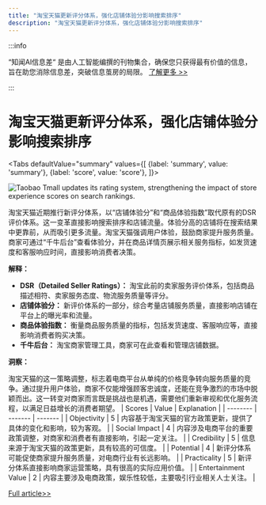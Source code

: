 ```yaml
---
title: "淘宝天猫更新评分体系，强化店铺体验分影响搜索排序"
description: "淘宝天猫更新评分体系，强化店铺体验分影响搜索排序"
---
```



:::info

“知闻AI信息差“ 是由人工智能编撰的刊物集合，确保您只获得最有价值的信息，旨在助您消除信息差，突破信息茧房的局限。  [了解更多 >>](/)

:::

# 淘宝天猫更新评分体系，强化店铺体验分影响搜索排序


<Tabs
	defaultValue="summary"
	values={[
	{label: 'summary', value: 'summary'},
	{label: 'score', value: 'score'},
]}>
<TabItem value="summary">

<img
  src="https://image.informedainews.com/2024/06/08/Ar-dkA-1717825137-1.jpg"
  alt="Taobao Tmall updates its rating system, strengthening the impact of store experience scores on search rankings."
/>



淘宝天猫近期推行新评分体系，以“店铺体验分”和“商品体验指数”取代原有的DSR评价体系。这一变革直接影响搜索排序和店铺流量。体验分高的店铺将在搜索结果中更靠前，从而吸引更多流量。淘宝天猫强调用户体验，鼓励商家提升服务质量。商家可通过“千牛后台”查看体验分，并在商品详情页展示相关服务指标，如发货速度和客服响应时间，直接影响消费者决策。

**解释：**

- **DSR（Detailed Seller Ratings）：** 淘宝此前的卖家服务评价体系，包括商品描述相符、卖家服务态度、物流服务质量等评分。
- **店铺体验分：** 新评价体系的一部分，综合考量店铺服务质量，直接影响店铺在平台上的曝光率和流量。
- **商品体验指数：** 衡量商品服务质量的指标，包括发货速度、客服响应等，直接影响消费者购买决策。
- **千牛后台：** 淘宝商家管理工具，商家可在此查看和管理店铺数据。

**洞察：**

淘宝天猫的这一策略调整，标志着电商平台从单纯的价格竞争转向服务质量的竞争。通过提升用户体验，商家不仅能增强顾客忠诚度，还能在竞争激烈的市场中脱颖而出。这一转变对商家而言既是挑战也是机遇，需要他们重新审视和优化服务流程，以满足日益增长的消费者期望。
</TabItem>
<TabItem value="score">
	| Scores     | Value   | Explanation |
	| -------- | ------- | ------- |
	| Objectivity  | 5    | 内容基于淘宝天猫的官方政策更新，提供了具体的变化和影响，较为客观。    |
	| Social Impact | 4     | 内容涉及电商平台的重要政策调整，对商家和消费者有直接影响，引起一定关注。    |
	| Credibility    | 5    | 信息来源于淘宝天猫的政策更新，具有较高的可信度。    |
	| Potential    | 4    | 新评分体系可能促使商家提升服务质量，对电商行业有长远影响。    |
	| Practicality    | 5    | 新评分体系直接影响商家运营策略，具有很高的实际应用价值。    |
	| Entertainment Value    | 2    | 内容主要涉及电商政策，娱乐性较低，主要吸引行业相关人士关注。    |
</TabItem>
</Tabs>

[Full article>>](https://www.cnbeta.com.tw/articles/tech/1433985.htm)
